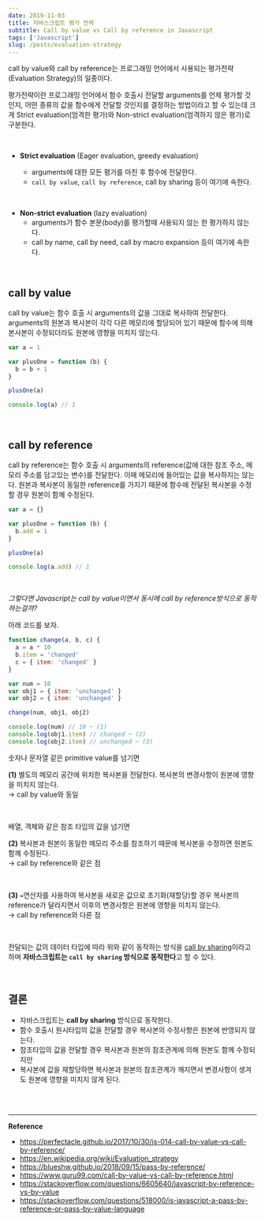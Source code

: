 ```yaml
---
date: 2019-11-03
title: 자바스크립트 평가 전략
subtitle: Call by value vs Call by reference in Javascript
tags: ['Javascript']
slug: /posts/evaluation-strategy
---
```


call by value와 call by reference는 프로그래밍 언어에서 사용되는 평가전략(Evaluation Strategy)의 일종이다.

평가전략이란 프로그래밍 언어에서 함수 호출시 전달할 arguments를 언제 평가할 것인지, 어떤 종류의 값을 함수에게 전달할 것인지를 결정하는 방법이라고 할 수 있는데 크게 Strict evaluation(엄격한 평가)와 Non-strict evaluation(엄격하지 않은 평가)로 구분한다.

<br />

- **Strict evaluation** (Eager evaluation, greedy evaluation)

  - arguments에 대한 모든 평가를 마친 후 함수에 전달한다.
  - `call by value`, `call by reference`, call by sharing 등이 여기에 속한다.

<br />

- **Non-strict evaluation** (lazy evaluation)
  - arguments가 함수 본문(body)를 평가할때 사용되지 않는 한 평가하지 않는다.
  - call by name, call by need, call by macro expansion 등이 여기에 속한다.

<br />

## call by value

call by value는 함수 호출 시 arguments의 값을 그대로 복사하여 전달한다. arguments의 원본과 복사본이 각각 다른 메모리에 할당되어 있기 때문에 함수에 의해 본사본이 수정되더라도 원본에 영향을 미치지 않는다.

```js
var a = 1

var plusOne = function (b) {
  b = b + 1
}

plusOne(a)

console.log(a) // 1
```

<br />

## call by reference

call by reference는 함수 호출 시 arguments의 reference(값에 대한 참조 주소, 메모리 주소를 담고있는 변수)를 전달한다. 이때 메모리에 들어있는 값을 복사하지는 않는다. 원본과 복사본이 동일한 reference를 가지기 때문에 함수에 전달된 복사본을 수정할 경우 원본이 함께 수정된다.

```js
var a = {}

var plusOne = function (b) {
  b.add = 1
}

plusOne(a)

console.log(a.add) // 1
```

<br />

_그렇다면 Javascript는 call by value이면서 동시에 call by reference방식으로 동작하는걸까?_

아래 코드를 보자.

```js
function change(a, b, c) {
  a = a * 10
  b.item = 'changed'
  c = { item: 'changed' }
}

var num = 10
var obj1 = { item: 'unchanged' }
var obj2 = { item: 'unchanged' }

change(num, obj1, obj2)

console.log(num) // 10 ─ (1)
console.log(obj1.item) // changed ─ (2)
console.log(obj2.item) // unchanged ─ (3)
```

숫자나 문자열 같은 primitive value를 넘기면

**(1)** 별도의 메모리 공간에 위치한 복사본을 전달한다. 복사본의 변경사항이 원본에 영향을 미치지 않는다.<br />→ call by value와 동일

<br />

배열, 객체와 같은 참조 타입의 값을 넘기면

**(2)** 복사본과 원본이 동일한 메모리 주소를 참조하기 때문에 복사본을 수정하면 원본도 함께 수정된다.<br />→ call by reference와 같은 점

<br />

**(3)** `=`연산자를 사용하여 복사본을 새로운 값으로 초기화(재할당)할 경우 복사본의 reference가 달라지면서 이후의 변경사항은 원본에 영향을 미치지 않는다.<br />→ call by reference와 다른 점

<br />

전달되는 값의 데이터 타입에 따라 위와 같이 동작하는 방식을 [call by sharing](https://en.wikipedia.org/wiki/Evaluation_strategy#Call_by_sharing)이라고 하며 **자바스크립트는 `call by sharing` 방식으로 동작한다**고 할 수 있다.

<br />

## 결론

- 자바스크립트는 **call by sharing** 방식으로 동작한다.
- 함수 호출시 원시타입의 값을 전달할 경우 복사본의 수정사항은 원본에 반영되지 않는다.
- 참조타입의 값을 전달할 경우 복사본과 원본의 참조관계에 의해 원본도 함께 수정되지만
- 복사본에 값을 재할당하면 복사본과 원본의 참조관계가 깨지면서 변경사항이 생겨도 원본에 영향을 미치지 않게 된다.

<br />
<br />

---

**Reference**

- https://perfectacle.github.io/2017/10/30/js-014-call-by-value-vs-call-by-reference/
- https://en.wikipedia.org/wiki/Evaluation_strategy
- https://blueshw.github.io/2018/09/15/pass-by-reference/
- https://www.guru99.com/call-by-value-vs-call-by-reference.html
- https://stackoverflow.com/questions/6605640/javascript-by-reference-vs-by-value
- https://stackoverflow.com/questions/518000/is-javascript-a-pass-by-reference-or-pass-by-value-language
